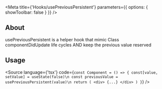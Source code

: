 
<Meta
    title={'Hooks/usePreviousPersistent'}
    parameters={{
        options: {
            showToolbar: false
        }
    }}
/>

## About
usePreviousPersistent is a helper hook that mimic Class componentDidUpdate life cycles AND keep the previous value reserved

## Usage

<Source
    language={'tsx'}
    code={`
const Component = () => {
    const[value, setValue] = useState(false)\n
    const previousValue = usePreviousPersistent(value)\n
    return (
        <div>
            {...}
        </div>
    )
}
`}
/>
